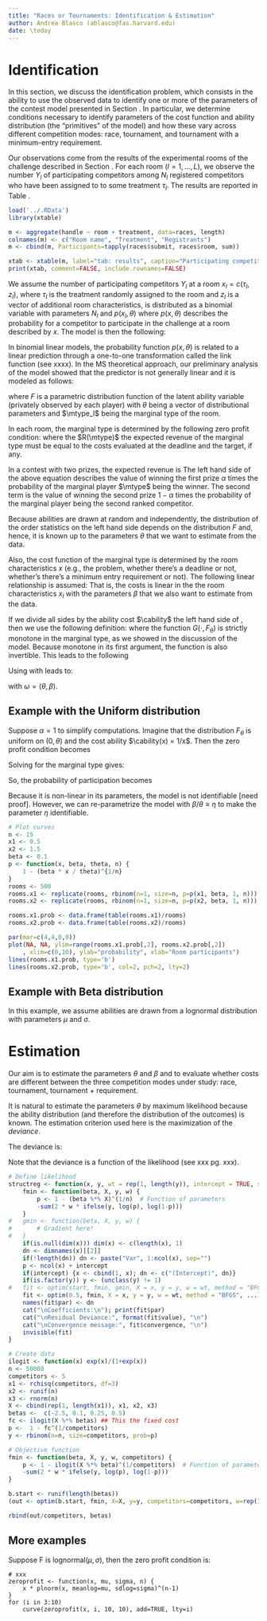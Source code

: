 ```yaml
---
title: "Races or Tournaments: Identification & Estimation"
author: Andrea Blasco (ablasco@fas.harvard.edu)
date: \today
---
```


Identification
==============

In this section, we discuss the identification problem, which consists in the ability to use the observed data to identify one or more of the parameters of the contest model presented in Section \ref{the model}. In particular, we determine conditions necessary to identify parameters of the cost function and ability distribution (the "primitives" of the model) and how these vary across different competition modes: race, tournament, and tournament with a minimum-entry requirement.

Our observations come from the results of the experimental rooms of the challenge described in Section \ref{experimental design}. For each room $(l=1, ..., L)$, we observe the number $Y_l$ of participating competitors among $N_l$ registered competitors who have been assigned to to some treatment $\tau_l$. The results are reported in Table \ref{tab: results}.

```r
load('../.RData')
library(xtable)

m <- aggregate(handle ~ room + treatment, data=races, length)
colnames(m) <- c("Room name", "Treatment", "Registrants")
m <- cbind(m, Participants=tapply(races$submit, races$room, sum))

xtab <- xtable(m, label="tab: results", caption="Participating competitors by room and treatment group. Registered competitors signed up to the challenge and were randomly assigned to non-overlapping rooms. Each room was then randomly assigned to a treatment. A participant is a registered competitor who has made at least one submission during the eight-day submission period of the challenge.")
print(xtab, comment=FALSE, include.rownames=FALSE)
```

We assume the number of participating competitors $Y_l$ at a room  $x_l = c(\tau_l, z_l)$, where $\tau_l$ is the treatment randomly assigned to the room and $z_l$ is a vector of additional room characteristics, is distributed as a binomial variable with parameters $N_l$ and $p(x_l, \theta)$ where $p(x, \theta)$ describes the probability for a competitor to participate in the challenge at a room described by $x$. The model is then the following:

\begin{equation}
	\label{model}
	Y_{l} \sim \text{Binomial}(N_l, p(x_l, \theta)) \quad \text{for each } l=1,...,L.
\end{equation}

In binomial linear models, the probability function $p(x, \theta)$ is related to a linear prediction through a one-to-one transformation called the link function (see xxxx). In the MS theoretical approach, our preliminary analysis of the model showed that the predictor is not generally linear and it is modeled as follows:

\begin{equation}
	\label{probability}
	p(x_l, \theta) = 1 - F(\mtype_l; \theta)
\end{equation}

where $F$ is a parametric distribution function of the latent ability variable (privately observed by each player) with $\theta$ being a vector of distributional parameters and $\mtype_l$ being the marginal type of the room.

In each room, the marginal type is determined by the following zero profit condition:
\begin{equation}
	\label{zero profit}
	R(\mtype) = \cability(\mtype)\cscore(\target)\ctime(\deadline)
\end{equation}
where the $R(\mtype)$ the expected revenue of the marginal type must be equal to the  costs evaluated at the deadline and the target, if any. 

In a contest with two prizes, the expected revenue is
\begin{equation}
	R(\mtype) = 
		\alpha F_{(n-1:n-1)}(\mtype) 
		+ (1-\alpha) [1-F_{(n-1:n-1)}(\mtype)]F_{(n-2:n-2)}(\mtype).
\end{equation}
The left hand side of the above equation describes the value of winning the first prize $\alpha$ times the probability of the marginal player $\mtype$ being the winner. The second term is the value of winning the second prize $1-\alpha$ times the probability of the marginal player being the second ranked competitor.

Because abilities are drawn at random and independently, the distribution of the order statistics on the left hand side depends on the distribution $F$ and, hence, it is known up to the parameters $\theta$ that we want to estimate from the data. 

Also, the cost function of the marginal type is determined by the room characteristics $x$ (e.g., the problem, whether there's a deadline or not, whether's there's a minimum entry requirement or not). The following linear relationship is assumed:
\begin{equation}
	C(\target, \deadline) =  \beta x_l.
\end{equation}
That is, the costs is linear in the the room characteristics $x_l$ with the parameters $\beta$ that we also want to estimate from the data.

If we divide all sides by the ability cost $\cability$  the left hand side of \eqref{zero profit}, then we use the following definition:
\begin{equation}
	G(\mtype, F_{\theta}) \equiv \cability(\mtype)^{-1} R (\mtype)
\end{equation}
where the function $G(\cdot, F_{\theta})$ is strictly monotone in the marginal type, as we showed in the discussion of the model. Because monotone in its first argument, the function is also invertible. This leads to the following

\begin{equation}
	\label{inverted}
	\mtype = G^{-1}(\beta x_l, F_{\theta}). 
\end{equation}

Using \eqref{inverted} with \eqref{probability} leads to:

\begin{equation}
	p(x_l, \omega) = 1 - F_{\theta}( G^{-1}(\beta x_l, F_{\theta}))
\end{equation}

with $\omega = (\theta, \beta)$. 

Example with the Uniform distribution
----------------------------------

Suppose $\alpha=1$ to simplify computations. Imagine that the distribution $F_\theta$ is uniform on $(0, \theta)$ and the cost ability $\cability(x) = 1/x$. Then the zero profit condition \eqref{zero profit} becomes

\begin{align}
	\left(\frac{\mtype}{\theta}\right)^{n-1} \mtype = \beta x_l 
\end{align}

Solving for the marginal type gives:

\begin{align}
	\mtype = \left(\beta x_l  \theta^{n-1}\right)^{1/n}
\end{align}

So, the probability of participation \eqref{probability} becomes

\begin{align}
	p(x_l, \theta) 
		& = 1 - F_\theta(\mtype) \\
		& = 1 - \frac{\left(\beta x_l \theta^{n-1}\right)^{1/n} }{\theta} \\
		& = 1 - \left(\frac{\beta x_l}{\theta}\right)^{1/n}.
\end{align}

Because it is non-linear in its parameters, the model is not identifiable [need proof]. However, we can re-parametrize the model with $\beta/\theta \equiv \eta$ to make the parameter $\eta$ identifiable. 

```r
# Plot curves
n <- 15
x1 <- 0.5
x2 <- 1.5
beta <- 0.1
p <- function(x, beta, theta, n) {
	1 - (beta * x / theta)^{1/n}
}
rooms <- 500
rooms.x1 <- replicate(rooms, rbinom(n=1, size=n, p=p(x1, beta, 1, n)))
rooms.x2 <- replicate(rooms, rbinom(n=1, size=n, p=p(x2, beta, 1, n)))

rooms.x1.prob <- data.frame(table(rooms.x1)/rooms)
rooms.x2.prob <- data.frame(table(rooms.x2)/rooms)

par(mar=c(4,4,0,0))
plot(NA, NA, ylim=range(rooms.x1.prob[,2], rooms.x2.prob[,2])
	, xlim=c(0,10), ylab="probability", xlab="Room participants")
lines(rooms.x1.prob, type='b')
lines(rooms.x2.prob, type='b', col=2, pch=2, lty=2)
```

<!-- 
Estimation. Let $\hat p_l$ denote the empirical probability of participating in a room of type $l$. Using method of moments one obtains:

\begin{equation}
	\hat p_l = 1 - (\eta x_l)^{1/n_l}.
\end{equation}

If $x_l$ is a scalar, one can obtain an explicit parameter estimates $\hat\eta$: 
\begin{equation}
	\hat\eta  = (1 - \hat p_l)^{n} / x_l
\end{equation}

Note that this example looks like a Generalized linear model with a link function $h(x) = x^{1/n}$, which suggests an easy estimation strategy based on GLMs. 
 -->

Example with Beta distribution
---------------------

In this example, we assume abilities are drawn from a lognormal distribution with parameters $\mu$ and $\sigma$. 

Estimation
===========

Our aim is to estimate the parameters $\theta$ and $\beta$ and to evaluate whether costs are different between the three competition modes under study: race, tournament, tournament + requirement. 

It is natural to estimate the parameters $\theta$ by maximum likelihood because the ability distribution (and therefore the distribution of the outcomes) is known. The estimation criterion used here is the maximization of the _deviance_.

The deviance is:
\begin{equation}
	D(\theta) = -2 \sum Y \log (\frac{N p(x, \theta)}{Y}) 
		+ (N - Y) \log ( \frac{N - N p}{N - Y}).
\end{equation}

Note that the deviance is a function of the likelihood (see xxx pg. xxx). 

```r
# Define likelihood
structreg <- function(x, y, wt = rep(1, length(y)), intercept = TRUE, start = rep(0, p), ...) {
	fmin <- function(beta, X, y, w) {
		p <- 1 - (beta %*% X)^(1/n)  # Function of parameters
		-sum(2 * w * ifelse(y, log(p), log(1-p))) 
	}
# 	gmin <- function(beta, X, y, w) {
# 		# Gradient here!
# 	}
	if(is.null(dim(x))) dim(x) <- c(length(x), 1)
	dn <- dimnames(x)[[2]]
	if(!length(dn)) dn <- paste("Var", 1:ncol(x), sep="")
	p <- ncol(x) + intercept
	if(intercept) {x <- cbind(1, x); dn <- c("(Intercept)", dn)} 
	if(is.factor(y)) y <- (unclass(y) != 1)
#	fit <- optim(start, fmin, gmin, X = x, y = y, w = wt, method = "BFGS", ...)
	fit <- optim(0.5, fmin, X = x, y = y, w = wt, method = "BFGS", ...)
	names(fit$par) <- dn
	cat("\nCoefficients:\n"); print(fit$par)
	cat("\nResidual Deviance:", format(fit$value), "\n") 
	cat("\nConvergence message:", fit$convergence, "\n")
	invisible(fit)
}

# Create data 
ilogit <- function(x) exp(x)/(1+exp(x))
n <- 50000
competitors <- 5
x1 <- rchisq(competitors, df=3)
x2 <- runif(n)
x3 <- rnorm(n)
X <- cbind(rep(1, length(x1)), x1, x2, x3)
betas <-  c(-2.5, 0.1, 0.25, 0.5)
fc <- ilogit(X %*% betas) ## This the fixed cost
p <-  1 - fc^(1/competitors) 
y <- rbinom(n=n, size=competitors, prob=p)

# Objective function
fmin <- function(beta, X, y, w, competitors) {
	p <- 1 - ilogit(X %*% beta)^(1/competitors)  # Function of parameters
	-sum(2 * w * ifelse(y, log(p), log(1-p))) 
}

b.start <- runif(length(betas))
(out <- optim(b.start, fmin, X=X, y=y, competitors=competitors, w=rep(1, length(y)))$par)

rbind(out/competitors, betas)

```


More examples
--------------

Suppose F is lognormal($\mu, \sigma$), then the zero profit condition is:

\begin{align}
	\left[\frac 12 +\frac 12 \left(\frac{\log{\mtype}-\mu}{\sqrt{2\sigma}}\right)\right] = a^{-1/(n-1)} K_l
\end{align}

```
# xxx
zeroprofit <- function(x, mu, sigma, n) {
	x * plnorm(x, meanlog=mu, sdlog=sigma)^(n-1)
}
for (i in 3:10)
	curve(zeroprofit(x, i, 10, 10), add=TRUE, lty=i)
```
 